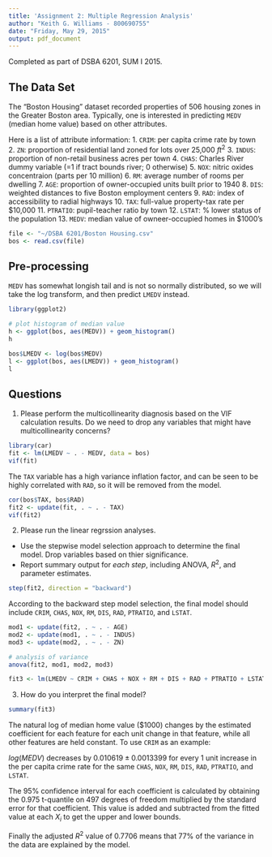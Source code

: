 ```yaml
---
title: 'Assignment 2: Multiple Regression Analysis'
author: "Keith G. Williams - 800690755"
date: "Friday, May 29, 2015"
output: pdf_document
---
```


Completed as part of DSBA 6201, SUM I 2015.

## The Data Set

The "Boston Housing" dataset recorded properties of 506 housing zones in the Greater Boston area. Typically, one is interested in predicting `MEDV` (median home value) based on other attributes.

Here is a list of attribute information:
1. `CRIM`: per capita crime rate by town
2. `ZN`: proportion of residential land zoned for lots over 25,000 $ft^2$
3. `INDUS`: proportion of non-retail business acres per town
4. `CHAS`: Charles River dummy variable (=1 if tract bounds river; 0 otherwise)
5. `NOX`: nitric oxides concentraion (parts per 10 million)
6. `RM`: average number of rooms per dwelling
7. `AGE`: proportion of owner-occupied units built prior to 1940
8. `DIS`: weighted distances to five Boston employment centers
9. `RAD`: index of accessibility to radial highways
10. `TAX`: full-value property-tax rate per $10,000
11. `PTRATIO`: pupil-teacher ratio by town
12. `LSTAT`: % lower status of the population
13. `MEDV`: median value of owneer-occupied homes in $1000's

```r
file <- "~/DSBA 6201/Boston Housing.csv"
bos <- read.csv(file)
```

## Pre-processing

`MEDV` has somewhat longish tail and is not so normally distributed, so we will take the log transform, and then predict `LMEDV` instead.

```r
library(ggplot2)

# plot histogram of median value
h <- ggplot(bos, aes(MEDV)) + geom_histogram()
h
```

```r
bos$LMEDV <- log(bos$MEDV)
l <- ggplot(bos, aes(LMEDV)) + geom_histogram()
l
```

## Questions

1. Please perform the multicollinearity diagnosis based on the VIF calculation results. Do we need to drop any variables that might have multicollinearity concerns?

```r
library(car)
fit <- lm(LMEDV ~ . - MEDV, data = bos)
vif(fit)
```

The `TAX` variable has a high variance inflation factor, and can be seen to be highly correlated with `RAD`, so it will be removed from the model.

```r
cor(bos$TAX, bos$RAD)
fit2 <- update(fit, . ~ . - TAX)
vif(fit2)
```

2. Please run the linear regrssion analyses.  
- Use the stepwise model selection approach to determine the final model. Drop variables based on thier significance.  
- Report summary output for *each step*, including ANOVA, $R^2$, and parameter estimates.

```r
step(fit2, direction = "backward")
```

According to the backward step model selection, the final model should include `CRIM`, `CHAS`, `NOX`, `RM`, `DIS`, `RAD`, `PTRATIO`, and `LSTAT`.

```r
mod1 <- update(fit2, . ~ . - AGE)
mod2 <- update(mod1, . ~ . - INDUS)
mod3 <- update(mod2, . ~ . - ZN)

# analysis of variance
anova(fit2, mod1, mod2, mod3)
```

```r
fit3 <- lm(LMEDV ~ CRIM + CHAS + NOX + RM + DIS + RAD + PTRATIO + LSTAT, data = bos)
```

3. How do you interpret the final model?
```r
summary(fit3)
```

The natural log of median home value ($1000) changes by the estimated coefficient for each feature for each unit change in that feature, while all other features are held constant. To use `CRIM` as an example:

$log(MEDV)$ decreases by $0.010619 \pm 0.0013399$ for every 1 unit increase in the per capita crime rate for the same `CHAS`, `NOX`, `RM`, `DIS`, `RAD`, `PTRATIO`, and `LSTAT`.

The 95% confidence interval for each coefficient is calculated by obtaining the 0.975 t-quantile on 497 degrees of freedom multiplied by the standard error for that coefficient. This value is added and subtracted from the fitted value at each $X_i$ to get the upper and lower bounds.

Finally the adjusted $R^2$ value of 0.7706 means that 77% of the variance in the data are explained by the model.